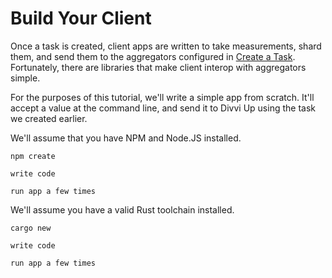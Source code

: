 
# Build Your Client

Once a task is created, client apps are written to take measurements, shard them, and send them to the aggregators configured in [Create a Task](./create-a-task).
Fortunately, there are libraries that make client interop with aggregators simple.

For the purposes of this tutorial, we'll write a simple app from scratch.
It'll accept a value at the command line, and send it to Divvi Up using the task we created earlier.

<Tabs>
  <TabItem value="typescript" label="TypeScript" default>
    We'll assume that you have NPM and Node.JS installed.

	npm create

	write code

	run app a few times
  </TabItem>
  <TabItem value="rust" label="Rust">
    We'll assume you have a valid Rust toolchain installed.

	cargo new

	write code

	run app a few times
  </TabItem>
</Tabs>

